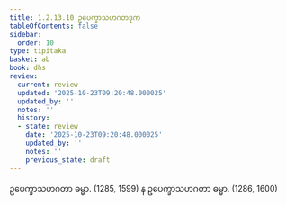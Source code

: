 ```yaml
---
title: 1.2.13.10 ဥပေက္ခာသဟဂတဒုက
tableOfContents: false
sidebar:
  order: 10
type: tipitaka
basket: ab
book: dhs
review:
  current: review
  updated: '2025-10-23T09:20:48.000025'
  updated_by: ''
  notes: ''
  history:
  - state: review
    date: '2025-10-23T09:20:48.000025'
    updated_by: ''
    notes: ''
    previous_state: draft
---
```



<ReviewStatus review={frontmatter.review} showDetails={true} />

<HypothesisAnnotation frontmatter={frontmatter} />

<DynamicBreadcrumb />

<Division number="114" book="dhs" e="ch" v="29" p="14">

<Paragraph number="263" book="dhs">
ဥပေက္ခာသဟဂတာ ဓမ္မာ. (<Emphasis>1285, 1599</Emphasis>)
</Paragraph>

<Paragraph number="264" book="dhs">
န ဥပေက္ခာသဟဂတာ ဓမ္မာ. (<Emphasis>1286, 1600</Emphasis>)
</Paragraph>
</Division>